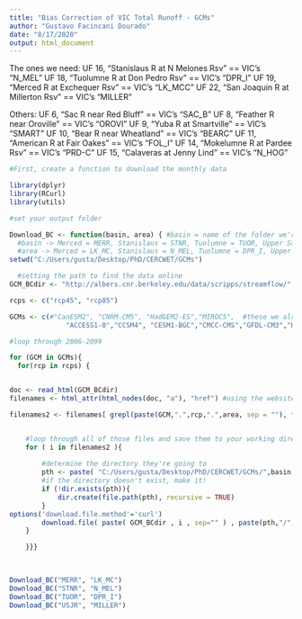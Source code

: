 ---
title: "Bias Correction of VIC Total Runoff - GCMs"
author: "Gustavo Facincani Dourado"
date: "8/17/2020"
output: html_document
---
The ones we need:
UF 16, "Stanislaus R at N Melones Rsv" == VIC's "N_MEL"
UF 18, "Tuolumne R at Don Pedro Rsv" == VIC's "DPR_I"
UF 19, "Merced R at Exchequer Rsv" == VIC's "LK_MCC"
UF 22, "San Joaquin R at Millerton Rsv" == VIC's "MILLER"

Others:
UF  6, "Sac R near Red Bluff" == VIC's "SAC_B"
UF  8, "Feather R near Oroville" == VIC's "OROVI"
UF  9, "Yuba R at Smartville" == VIC's "SMART"
UF 10, "Bear R near Wheatland" == VIC's "BEARC"
UF 11, "American R at Fair Oakes" == VIC's "FOL_I"
UF 14, "Mokelumne R at Pardee Rsv" == VIC's "PRD-C"
UF 15, "Calaveras at Jenny Lind" == VIC's "N_HOG"


```{r}
#First, create a function to download the monthly data

library(dplyr)
library(RCurl) 
library(utils)

#set your output folder

Download_BC <- function(basin, area) { #basin = name of the folder we're creating to save the data, and area = region from which we want the data
  #basin -> Merced = MERR, Stanislaus = STNR, Tuolumne = TUOR, Upper San Joaquin = USJR
  #area -> Merced = LK_MC, Stanislaus = N_MEL, Tuolumne = DPR_I, Upper San Joaquin = MILLER
setwd("C:/Users/gusta/Desktop/PhD/CERCWET/GCMs")

  #setting the path to find the data online
GCM_BCdir <- "http://albers.cnr.berkeley.edu/data/scripps/streamflow/"

rcps <- c("rcp45", "rcp85")

GCMs <- c(#"CanESM2", "CNRM-CM5", "HadGEM2-ES","MIROC5",  #these we already have
              "ACCESS1‐0","CCSM4", "CESM1-BGC","CMCC-CMS","GFDL-CM3","HadGEM2-CC")#all 10 GCMs

#loop through 2006-2099

for (GCM in GCMs){
  for(rcp in rcps) {


doc <- read_html(GCM_BCdir)
filenames <- html_attr(html_nodes(doc, "a"), "href") #using the website's structure to select the data we want in the available links

filenames2 <- filenames[ grepl(paste(GCM,".",rcp,".",area, sep = ""), filenames)] #selecting the GCMs and areas we want, so R downloads only what we'll use


	#loop through all of those files and save them to your working directory
	for ( i in filenames2 ){ 
	
		#determine the directory they're going to
		pth <- paste( "C:/Users/gusta/Desktop/PhD/CERCWET/GCMs/",basin,"/BC_Data_Berkeley/", sep="" )
		#if the directory doesn't exist, make it!
		if (!dir.exists(pth)){
			dir.create(file.path(pth), recursive = TRUE)
		}
options('download.file.method'='curl')
		download.file( paste( GCM_BCdir , i , sep="" ) , paste(pth,"/", i, sep="" ) , mode="libcurl" )
	}	

    }}}
  
  

```


```{r}
Download_BC("MERR", "LK_MC")
Download_BC("STNR", "N_MEL")
Download_BC("TUOR", "DPR_I")
Download_BC("USJR", "MILLER")
```


